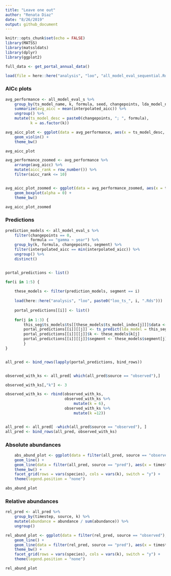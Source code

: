 ```yaml
---
title: "Leave one out"
author: "Renata Diaz"
date: "8/26/2019"
output: github_document
---
```


```r
knitr::opts_chunk$set(echo = FALSE)
library(MATSS)
library(matssldats)
library(dplyr)
library(ggplot2)

full_data <- get_portal_annual_data()

load(file = here::here("analysis", "loo", "all_model_eval_sequential.Rds"))

```


### AICc plots
```r

avg_performance <- all_model_eval_s %>%
    group_by(ts_model_name, k, formula, seed, changepoints, lda_model_name, lda_model_index, ts_model_index) %>%
    summarize(avg_aicc = mean(interpolated_aicc)) %>%
    ungroup() %>%
    mutate(ts_model_desc = paste0(changepoints, "; ", formula),
           k = as.factor(k))

avg_aicc_plot <- ggplot(data = avg_performance, aes(x = ts_model_desc, y = avg_aicc, color = k)) +
    geom_violin() +
    theme_bw()

avg_aicc_plot

avg_performance_zoomed <- avg_performance %>%
    arrange(avg_aicc) %>%
    mutate(aicc_rank = row_number()) %>%
    filter(aicc_rank <= 10)


avg_aicc_plot_zoomed <- ggplot(data = avg_performance_zoomed, aes(x = ts_model_desc, y = avg_aicc, color = k)) +
    geom_boxplot(alpha = 0) +
    theme_bw()

avg_aicc_plot_zoomed

```

### Predictions



```r

prediction_models <- all_model_eval_s %>%
    filter(changepoints == 0,
           formula == "gamma ~ year") %>%
    group_by(k, formula, changepoints, segment) %>%
    filter(interpolated_aicc == min(interpolated_aicc)) %>%
    ungroup() %>%
    distinct()


portal_predictions <- list() 

for(i in 1:5) {
    
    these_models <- filter(prediction_models, segment == i)
    
    load(here::here("analysis", "loo", paste0("loo_ts_", i, ".Rds")))
    
    portal_predictions[[i]] <- list()
    
    for(j in 1:3) {
        this_seg$ts_models$ts[[these_models$ts_model_index[j]]]$data <- left_join(full_data$covariates, this_seg$ts_models$ts[[these_models$ts_model_index[j]]]$data, by = "year")
        portal_predictions[[i]][[j]] <- ts_predict(lda_model = this_seg$lda_models$lda[[these_models$lda_model_index[j]]], ts_model = this_seg$ts_models$ts[[these_models$ts_model_index[j]]], data = full_data , seed = 1977)$prediction
        portal_predictions[[i]][[j]]$k <- these_models$k[j]
        portal_predictions[[i]][[j]]$segment <- these_models$segment[j]
        }
}


all_pred <- bind_rows(lapply(portal_predictions, bind_rows))


observed_with_ks <- all_pred[ which(all_pred$source == "observed"),]

observed_with_ks[,"k"] <- 3

observed_with_ks <- rbind(observed_with_ks,
                          observed_with_ks %>%
                              mutate(k = 6),
                          observed_with_ks %>%
                              mutate(k =12))


all_pred <- all_pred[ -which(all_pred$source == "observed"), ] 
all_pred <- bind_rows(all_pred, observed_with_ks)


```

### Absolute abundances
```r

    abs_abund_plot <- ggplot(data = filter(all_pred, source == "observed"), aes(x = timestep, y = abundance)) +
    geom_line() +
    geom_line(data = filter(all_pred, source == "pred"), aes(x = timestep, y = abundance, color = as.factor(segment))) +
    theme_bw() +
    facet_grid(rows = vars(species), cols = vars(k), switch = "y") +
    theme(legend.position = "none")

abs_abund_plot
```

### Relative abundances
```r
rel_pred <- all_pred %>%
    group_by(timestep, source, k) %>%
    mutate(abundance = abundance / sum(abundance)) %>%
    ungroup()

rel_abund_plot <- ggplot(data = filter(rel_pred, source == "observed"), aes(x = timestep, y = abundance)) +
    geom_line() +
    geom_line(data = filter(rel_pred, source == "pred"), aes(x = timestep, y = abundance, color = as.factor(segment))) +
    theme_bw() +
    facet_grid(rows = vars(species), cols = vars(k), switch = "y") +
    theme(legend.position = "none")

rel_abund_plot
```